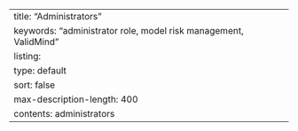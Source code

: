 ---
title: "Administrators"
keywords: "administrator role, model risk management, ValidMind"
listing: 
  type: default
  sort: false
  max-description-length: 400
  contents: administrators
---